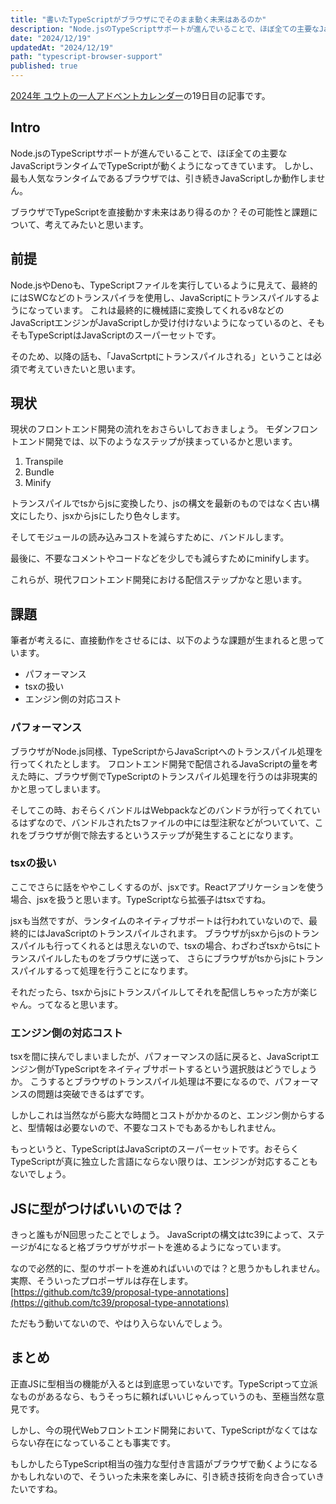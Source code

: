 ```yaml
---
title: "書いたTypeScriptがブラウザにでそのまま動く未来はあるのか"
description: "Node.jsのTypeScriptサポートが進んでいることで、ほぼ全ての主要なJavaScriptランタイムでTypeScriptが動くようになってきています。しかし、最も人気なランタイムであるブラウザでは、引き続きJavaScriptしか動作しません。ブラウザでTypeScriptを直接動かす未来はあり得るのか？その可能性と課題について、考えてみたいと思います。"
date: "2024/12/19"
updatedAt: "2024/12/19"
path: "typescript-browser-support"
published: true
---
```


[2024年 ユウトの一人アドベントカレンダー](https://adventar.org/calendars/9980)の19日目の記事です。

## Intro

Node.jsのTypeScriptサポートが進んでいることで、ほぼ全ての主要なJavaScriptランタイムでTypeScriptが動くようになってきています。
しかし、最も人気なランタイムであるブラウザでは、引き続きJavaScriptしか動作しません。

ブラウザでTypeScriptを直接動かす未来はあり得るのか？その可能性と課題について、考えてみたいと思います。

## 前提

Node.jsやDenoも、TypeScriptファイルを実行しているように見えて、最終的にはSWCなどのトランスパイラを使用し、JavaScriptにトランスパイルするようになっています。
これは最終的に機械語に変換してくれるv8などのJavaScriptエンジンがJavaScriptしか受け付けないようになっているのと、そもそもTypeScriptはJavaScriptのスーパーセットです。

そのため、以降の話も、「JavaScrtptにトランスパイルされる」ということは必須で考えていきたいと思います。

## 現状

現状のフロントエンド開発の流れをおさらいしておきましょう。
モダンフロントエンド開発では、以下のようなステップが挟まっているかと思います。

1. Transpile
2. Bundle
3. Minify

トランスパイルでtsからjsに変換したり、jsの構文を最新のものではなく古い構文にしたり、jsxからjsにしたり色々します。

そしてモジュールの読み込みコストを減らすために、バンドルします。

最後に、不要なコメントやコードなどを少しでも減らすためにminifyします。

これらが、現代フロントエンド開発における配信ステップかなと思います。

## 課題

筆者が考えるに、直接動作をさせるには、以下のような課題が生まれると思っています。

- パフォーマンス
- tsxの扱い
- エンジン側の対応コスト

### パフォーマンス

ブラウザがNode.js同様、TypeScriptからJavaScriptへのトランスパイル処理を行ってくれたとします。
フロントエンド開発で配信されるJavaScriptの量を考えた時に、ブラウザ側でTypeScriptのトランスパイル処理を行うのは非現実的かと思ってしまいます。

そしてこの時、おそらくバンドルはWebpackなどのバンドラが行ってくれているはずなので、バンドルされたtsファイルの中には型注釈などがついていて、これをブラウザが側で除去するというステップが発生することになります。

### tsxの扱い

ここでさらに話をややこしくするのが、jsxです。Reactアプリケーションを使う場合、jsxを扱うと思います。TypeScriptなら拡張子はtsxですね。

jsxも当然ですが、ランタイムのネイティブサポートは行われていないので、最終的にはJavaScriptのトランスパイルされます。
ブラウザがjsxからjsのトランスパイルも行ってくれるとは思えないので、tsxの場合、わざわざtsxからtsにトランスパイルしたものをブラウザに送って、
さらにブラウザがtsからjsにトランスパイルするって処理を行うことになります。

それだったら、tsxからjsにトランスパイルしてそれを配信しちゃった方が楽じゃん。ってなると思います。

### エンジン側の対応コスト

tsxを間に挟んでしまいましたが、パフォーマンスの話に戻ると、JavaScriptエンジン側がTypeScriptをネイティブサポートするという選択肢はどうでしょうか。
こうするとブラウザのトランスパイル処理は不要になるので、パフォーマンスの問題は突破できるはずです。

しかしこれは当然ながら膨大な時間とコストがかかるのと、エンジン側からすると、型情報は必要ないので、不要なコストでもあるかもしれません。

もっというと、TypeScriptはJavaScriptのスーパーセットです。おそらくTypeScriptが真に独立した言語にならない限りは、エンジンが対応することもないでしょう。

## JSに型がつけばいいのでは？

きっと誰もがN回思ったことでしょう。
JavaScriptの構文はtc39によって、ステージが4になると格ブラウザがサポートを進めるようになっています。

なので必然的に、型のサポートを進めればいいのでは？と思うかもしれません。
実際、そういったプロポーザルは存在します。[https://github.com/tc39/proposal-type-annotations](https://github.com/tc39/proposal-type-annotations)

ただもう動いてないので、やはり入らないんでしょう。

## まとめ

正直JSに型相当の機能が入るとは到底思っていないです。TypeScriptって立派なものがあるなら、もうそっちに頼ればいいじゃんっていうのも、至極当然な意見です。

しかし、今の現代Webフロントエンド開発において、TypeScriptがなくてはならない存在になっていることも事実です。

もしかしたらTypeScript相当の強力な型付き言語がブラウザで動くようになるかもしれないので、そういった未来を楽しみに、引き続き技術を向き合っていきたいですね。